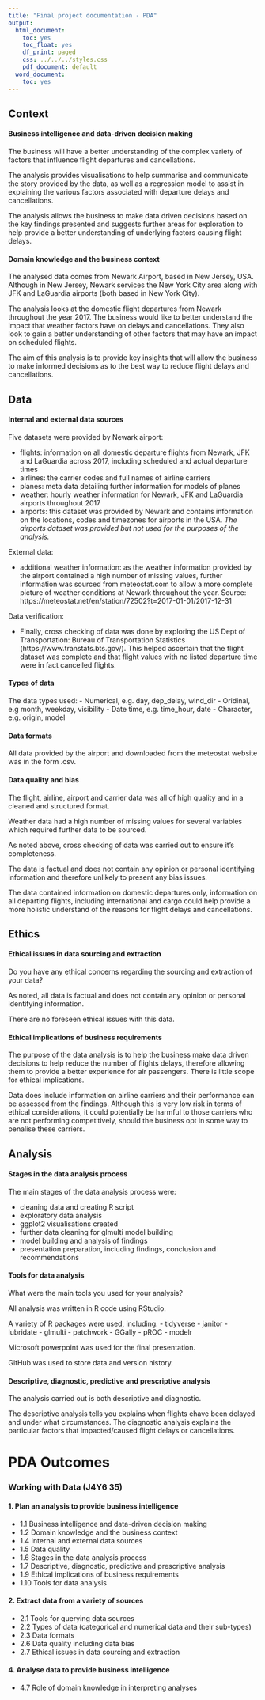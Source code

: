```yaml
---
title: "Final project documentation - PDA"
output:
  html_document:
    toc: yes
    toc_float: yes
    df_print: paged
    css: ../../../styles.css
    pdf_document: default
  word_document:
    toc: yes
---
```


## Context

#### Business intelligence and data-driven decision making

The business will have a better understanding of the complex variety of factors that influence flight departures and cancellations.

The analysis provides visualisations to help summarise and communicate the story provided by the data, as well as a regression model to assist in explaining the various factors associated with departure delays and cancellations. 

The analysis allows the business to make data driven decisions based on the key findings presented and suggests further areas for exploration to help provide a better understanding of underlying factors causing flight delays. 


#### Domain knowledge and the business context

The analysed data comes from Newark Airport, based in New Jersey, USA. Although in New Jersey, Newark services the New York City area along with JFK and LaGuardia airports (both based in New York City).

The analysis looks at the domestic flight departures from Newark throughout the year 2017. The business would like to better understand the impact that weather factors have on delays and cancellations. They also look to gain a better understanding of other factors that may have an impact on scheduled flights. 

The aim of this analysis is to provide key insights that will allow the business to make informed decisions as to the best way to reduce flight delays and cancellations. 


## Data

#### Internal and external data sources

Five datasets were provided by Newark airport:

- flights: information on all domestic departure flights from Newark, JFK and LaGuardia across 2017, including scheduled and actual departure times
- airlines: the carrier codes and full names of airline carriers
- planes: meta data detailing further information for models of planes
- weather: hourly weather information for Newark, JFK and LaGuardia airports throughout 2017
- airports: this dataset was provided by Newark and contains information on the locations, codes and timezones for airports in the USA. *The airports dataset was provided but not used for the purposes of the analysis.*

External data:

- additional weather information: as the weather information provided by the airport contained a high number of missing values, further information was sourced from meteostat.com to allow a more complete picture of weather conditions at Newark throughout the year. 
Source: https://meteostat.net/en/station/72502?t=2017-01-01/2017-12-31

Data verification:

- Finally, cross checking of data was done by exploring the US Dept of Transportation: Bureau of Transportation Statistics (https://www.transtats.bts.gov/). This helped ascertain that the flight dataset was complete and that flight values with no listed departure time were in fact cancelled flights. 

#### Types of data

The data types used:
  - Numerical, e.g. day, dep_delay, wind_dir
  - Oridinal, e.g month, weekday, visibility
  - Date time, e.g. time_hour, date
  - Character, e.g. origin, model

#### Data formats

All data provided by the airport and downloaded from the meteostat website was in the form .csv.

#### Data quality and bias

The flight, airline, airport and carrier data was all of high quality and in a cleaned and structured format.

Weather data had a high number of missing values for several variables which required further data to be sourced. 

As noted above, cross checking of data was carried out to ensure it's completeness. 

The data is factual and does not contain any opinion or personal identifying information and therefore unlikely to present any bias issues.

The data contained information on domestic departures only, information on all departing flights, including international and cargo could help provide a more holistic understand of the reasons for flight delays and cancellations.  

## Ethics

#### Ethical issues in data sourcing and extraction

Do you have any ethical concerns regarding the sourcing and extraction of your data? 

As noted, all data is factual and does not contain any opinion or personal identifying information.

There are no foreseen ethical issues with this data.


#### Ethical implications of business requirements

The purpose of the data analysis is to help the business make data driven decisions to help reduce the number of flights delays, therefore allowing them to provide a better experience for air passengers. There is little scope for ethical implications.

Data does include information on airline carriers and their performance can be assessed from the findings. Although this is very low risk in terms of ethical considerations, it could potentially be harmful to those carriers who are not performing competitively, should the business opt in some way to penalise these carriers. 


## Analysis

#### Stages in the data analysis process

The main stages of the data analysis process were:

- cleaning data and creating R script
- exploratory data analysis
- ggplot2 visualisations created
- further data cleaning for glmulti model building
- model building and analysis of findings
- presentation preparation, including findings, conclusion and recommendations

#### Tools for data analysis

What were the main tools you used for your analysis?

All analysis was written in R code using RStudio.

A variety of R packages were used, including:
  - tidyverse
  - janitor
  - lubridate
  - glmulti
  - patchwork
  - GGally
  - pROC
  - modelr

Microsoft powerpoint was used for the final presentation.

GitHub was used to store data and version history.

#### Descriptive, diagnostic, predictive and prescriptive analysis

The analysis carried out is both descriptive and diagnostic. 

The descriptive analysis tells you explains when flights ehave been delayed and under what circumstances. The diagnostic analysis explains the particular factors that impacted/caused flight delays or cancellations.

# PDA Outcomes

### Working with Data (J4Y6 35)

#### 1. Plan an analysis to provide business intelligence

-   1.1 Business intelligence and data-driven decision making
-   1.2 Domain knowledge and the business context
-   1.4 Internal and external data sources
-   1.5 Data quality
-   1.6 Stages in the data analysis process
-   1.7 Descriptive, diagnostic, predictive and prescriptive analysis
-   1.9 Ethical implications of business requirements
-   1.10 Tools for data analysis

#### 2. Extract data from a variety of sources

-   2.1 Tools for querying data sources
-   2.2 Types of data (categorical and numerical data and their sub-types)
-   2.3 Data formats
-   2.6 Data quality including data bias
-   2.7 Ethical issues in data sourcing and extraction

#### 4. Analyse data to provide business intelligence

-   4.7 Role of domain knowledge in interpreting analyses
